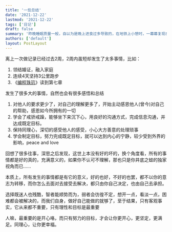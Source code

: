 ```yaml
---
title: '一些总结'
date: '2021-12-22'
lastmod: '2021-12-22'
tags: ['日记']
draft: false
summary: '昨晚睡眠质量一般，自以为是晚上进食过多导致的，在地铁上小憩时，一幕幕复现在眼前……'
authors: ['default']
layout: PostLayout
---
```


离上一次做记录已经过去2周，2周内虽短却发生了太多事情，比如：

1. 领结婚证，融入家庭
2. 连续4天坚持3公里跑步
3. 《[编程珠玑](https://book.douban.com/subject/3227098/)》读到第七章

发生了很多大的事情，自然也会有很多感悟和总结

1. 对他人的要求更少了，对自己的理解更多了，开始主动感恩他人(曾今)对自己的帮助，感恩如今所拥有的一切
2. 学会了戒骄戒躁，能够坐下来沉下心，用良好的沟通方式，完成信息沟通，并达成既定目标。
3. 保持同理心，深切的感受他人的感受，小心大方善意的处理琐事
4. 学会制定目标，努力完成既定目标，就可以达到内心的宁静，较少受到外界的影响，peace and love

回想了很多往事，深思之后发现，这世上本没有好的坏的，换个角度看，所有的事情都是好的真的，充满意义的，如果你不认可不理解，那也只是你井底之蛙的独家视角而已……

本质上，所有发生的事情都是有它的意义，好的也好，不好的也罢，都不以你的意志为转移，而你怎么去面对去接受去解决，都只由你自己决定，也由自己去承担。

选择既迷人也残酷，智者能顺势而为，弱者会彷徨不定，想开一点，看淡一点，困难都会被解决的，而我们自身，做好自己能做的就够了，至于结果，只有客观事实，它从来都不重要，只有理性和目标是最重要

人嘛，最重要的是开心咯，而只有努力的目标，才会让你更开心，更坚定，更满足。同理心，让你更幸福。
